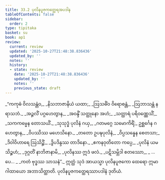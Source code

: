 ```yaml
---
title: 33.2 ပုလိနပူဇကတ္ထေရအပဒါန
tableOfContents: false
sidebar:
  order: 2
type: tipitaka
basket: su
book: ap1
review:
  current: review
  updated: '2025-10-27T21:48:38.836436'
  updated_by: ''
  notes: ''
  history:
  - state: review
    date: '2025-10-27T21:48:38.836436'
    updated_by: ''
    notes: ''
    previous_state: draft
---
```



<ReviewStatus review={frontmatter.review} showDetails={true} />

<HypothesisAnnotation frontmatter={frontmatter} />

<DynamicBreadcrumb />

<Division number="7" book="ap1" e="ch" v="20" p="295">

<Paragraph number="3594" type="verses" book="ap1">
_“ကကုဓံ ဝိလသန္တံဝ,_  
_နိသဘာဇာနိယံ ယထာ;_  
_ဩသဓိံဝ ဝိရောစန္တံ,_  
_ဩဘာသန္တံ နရာသဘံ._  

</Paragraph>

</Division>
<Division number="8" book="ap1" e="ch" v="20" p="295">

<Paragraph number="3595" type="verses" book="ap1">
_အဉ္ဇလိံ ပဂ္ဂဟေတွာန,_  
_အဝန္ဒိံ သတ္ထုနော အဟံ;_  
_သတ္ထာရံ ပရိဝဏ္ဏေသိံ,_  
_သကကမ္မေန တောသယိံ._  

</Paragraph>

</Division>
<Division number="9" book="ap1" e="ch" v="20" p="295">

<Paragraph number="3596" type="verses" book="ap1">
_သုသုဒ္ဓံ ပုလိနံ ဂယှ,_  
_ဂတမဂ္ဂေ သမောကိရိံ;_  
ဥစ္ဆင်္ဂေန ဂဟေတွာန,_  
_ဝိပဿိဿ မဟေသိနော._  

</Paragraph>

</Division>
<Division number="10" book="ap1" e="ch" v="20" p="296">

<Paragraph number="3597" type="verses" book="ap1">
_တတော ဥပဍ္ဎပုလိနံ,_  
_ဝိပ္ပသန္နေန စေတသာ;_  
_ဒိဝါဝိဟာရေ ဩသိဉ္စိံ,_  
_ဒွိပဒိန္ဒဿ တာဒိနော._  

</Paragraph>

</Division>
<Division number="11" book="ap1" e="ch" v="20" p="296">

<Paragraph number="3598" type="verses" book="ap1">
_ဧကနဝုတိတော ကပ္ပေ,_  
_ပုလိနံ ယမသိဉ္စဟံ;_  
_ဒုဂ္ဂတိံ နာဘိဇာနာမိ,_  
_ပုလိနဿ ဣဒံ ဖလံ._  

</Paragraph>

</Division>
<Division number="12" book="ap1" e="ch" v="20" p="296">

<Paragraph number="3599" type="verses" book="ap1">
_ပဋိသမ္ဘိဒါ စတဿော,_  
_ …ပေ… _  
_ကတံ ဗုဒ္ဓဿ သာသနံ”._  

</Paragraph>

<Paragraph number="3600" book="ap1">
ဣတ္ထံ သုဒံ အာယသ္မာ ပုလိနပူဇကော ထေရော ဣမာ ဂါထာယော အဘာသိတ္ထာတိ.

</Paragraph>
</Division>

<Paragraph number="3601" type="center" book="ap1">
ပုလိနပူဇကတ္ထေရဿာပဒါနံ ဒုတိယံ.
</Paragraph>